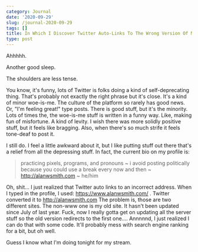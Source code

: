 ```yaml
---
category: Journal
date: '2020-09-29'
slug: /journal-2020-09-29
tags: []
title: In Which I Discover Twitter Auto-Links To The Wrong Version Of My Site
type: post
---
```



Ahhhhh.

Another good sleep. 

The shoulders are less tense. 

You know, it's funny, lots of Twitter is folks doing a kind of self-deprecating thing. That's probably not exactly the right phrase but it's close. It's a kind of minor woe-is-me. The culture of the platform so rarely has good news. Or, "I'm feeling great!" type posts. There is good stuff, but it's the minority. Lots of times the, the woe-is-me stuff is written in a funny way. Like, making fun of misfortune. A kind of levity. I wish there was more solidly positive stuff, but it feels like bragging. Also, when there's so much strife it feels tone-deaf to post it. 

I still do. I feel a little awkward about it, but I like putting stuff out there that's a relief from all the depressing stuff.  In fact, the current bio on my profile is:

> practicing pixels, programs, and pronouns ~ i avoid posting politically because you could use a break every now and then ~ http://alanwsmith.com ~ he/him

Oh, shit... I just realized that Twitter auto links to an incorrect address. When I typed in the profile, I used: https://www.alanwsmith.com/ . Twitter converted it to http://alanwsmith.com  The problem is, those are two different sites. The non-www one is my old site. It hasn't been updated since July of last year. Fuck, now I really gotta get on updating all the server stuff so the old version redirects to the first one.... Annnnnd, I just realized I can do that with some code. It'll probably mess with search engine ranking for a bit, but oh well. 

Guess I know what I'm doing tonight for my stream.